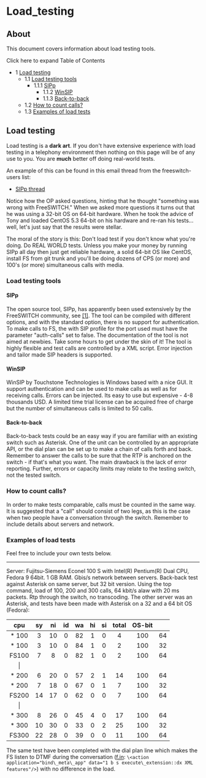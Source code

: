 
# Load_testing 

 

## About

This document covers information about load testing tools.

Click here to expand Table of Contents

* 1 [Load testing](#load-testing)  
   * 1.1 [Load testing tools](#load-testing-tools)  
      * 1.1.1 [SIPp](#load-testing)  
         * 1.1.2 [WinSIP](#load-testing)  
         * 1.1.3 [Back-to-back](#load-testing)  
   * 1.2 [How to count calls?](#load-testing-tools)  
   * 1.3 [Examples of load tests](#examples-of-load-tests)

## Load testing

Load testing is a **dark art**. If you don't have extensive experience with load testing in a telephony environment then nothing on this page will be of any use to you. You are **much** better off doing real-world tests.

An example of this can be found in this email thread from the freeswitch-users list:

* [SIPp thread](http://lists.freeswitch.org/pipermail/freeswitch-users/2009-August/thread.html#18226)

Notice how the OP asked questions, hinting that he thought "something was wrong with FreeSWITCH." When we asked more questions it turns out that he was using a 32-bit OS on 64-bit hardware. When he took the advice of Tony and loaded CentOS 5.3 64-bit on his hardware and re-ran his tests... well, let's just say that the results were stellar.

The moral of the story is this: Don't load test if you don't know what you're doing. Do REAL WORLD tests. Unless you make your money by running SIPp all day then just get reliable hardware, a solid 64-bit OS like CentOS, install FS from git trunk and you'll be doing dozens of CPS (or more) and 100's (or more) simultaneous calls with media.

### Load testing tools

#### SIPp

The open source tool, SIPp, has apparently been used extensively by the FreeSWITCH community, see [\[1\]](http://www.freeswitch.org/eg/load%5Ftest). The tool can be compiled with different options, and with the standard option, there is no support for authentication. To make calls to FS, the with SIP profile for the port used must have the parameter "auth-calls" set to false. The documentation of the tool is not aimed at newbies. Take some hours to get under the skin of it! The tool is highly flexible and test calls are controlled by a XML script. Error injection and tailor made SIP headers is supported.

#### WinSIP

WinSIP by Touchstone Technologies is Windows based with a nice GUI. It support authentication and can be used to make calls as well as for receiving calls. Errors can be injected. Its easy to use but expensive - 4-8 thousands USD. A limited time trial license can be acquired free of charge but the number of simultaneous calls is limited to 50 calls.

#### Back-to-back

Back-to-back tests could be an easy way if you are familiar with an existing switch such as Asterisk. One of the unit can be controlled by an appropriate API, or the dial plan can be set up to make a chain of calls forth and back. Remember to answer the calls to be sure that the RTP is anchored on the switch - if that's what you want. The main drawback is the lack of error reporting. Further, errors or capacity limits may relate to the testing switch, not the tested switch.

### How to count calls?

In order to make tests comparable, calls must be counted in the same way. It is suggested that a "call" should consist of two legs, as this is the case when two people have a conversation through the switch. Remember to include details about servers and network.

### Examples of load tests

Feel free to include your own tests below.

---

Server: Fujitsu-Siemens Econel 100 S with Intel(R) Pentium(R) Dual CPU, Fedora 9 64bit. 1 GB RAM. Gbis/s network between servers. Back-back test against Asterisk on same server, but 32 bit version. Using the top command, load of 100, 200 and 300 calls, 64 kbit/s alaw with 20 ms packets. Rtp through the switch, no transcoding. The other server was an Asterisk, and tests have been made with Asterisk on a 32 and a 64 bit OS (Fedora):

|   cpu  | sy | ni | id | wa | hi | si | total | OS-bit |    |
|:------:|:--:|:--:|:--:|:--:|:--:|:--:|:-----:|:------:|:--:|
| \* 100 | 3  | 10 | 0  | 82 | 1  | 0  | 4     | 100    | 64 |
| \* 100 | 3  | 10 | 0  | 84 | 1  | 0  | 2     | 100    | 32 |
| FS100  | 7  | 8  | 0  | 82 | 1  | 0  | 2     | 100    | 64 |
| \|     |    |    |    |    |    |    |       |        |    |
| \* 200 | 6  | 20 | 0  | 57 | 2  | 1  | 14    | 100    | 64 |
| \* 200 | 7  | 18 | 0  | 67 | 0  | 1  | 7     | 100    | 32 |
| FS200  | 14 | 17 | 0  | 62 | 0  | 0  | 7     | 100    | 64 |
| \|     |    |    |    |    |    |    |       |        |    |
| \* 300 | 8  | 26 | 0  | 45 | 4  | 0  | 17    | 100    | 64 |
| \* 300 | 10 | 30 | 0  | 33 | 0  | 2  | 25    | 100    | 32 |
| FS300  | 22 | 28 | 0  | 39 | 0  | 0  | 11    | 100    | 64 |

The same test have been completed with the dial plan line which makes the FS listen to DTMF during the conversation ([f.in](http://f.in): `\<action application="bind\_meta\_app" data="1 b s execute\_extension::dx XML features"/>`) with no difference in the load.


